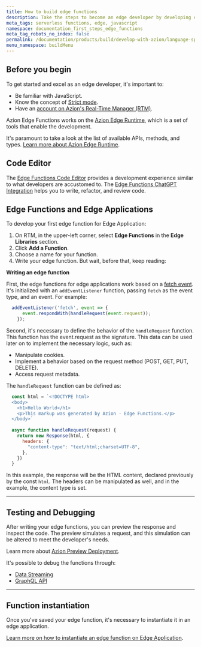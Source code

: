 ```yaml
---
title: How to build edge functions
description: Take the steps to become an edge developer by developing edge functions.
meta_tags: serverless functions, edge, javascript
namespace: documentation_first_steps_edge_functions
meta_tag_robots_no_index: false
permalink: /documentation/products/build/develop-with-azion/language-specific/javascript/
menu_namespace: buildMenu
---
```


## Before you begin

To get started and excel as an edge developer, it's important to:

- Be familiar with JavaScript.
- Know the concept of [Strict mode](https://developer.mozilla.org/en-US/docs/Web/JavaScript/Reference/Strict_mode).
- Have an [account on Azion's Real-Time Manager (RTM)](/en/documentation/products/accounts/creating-account/).

Azion Edge Functions works on the [Azion Edge Runtime](/en/documentation/products/edge-application/edge-functions/runtime/overview/), which is a set of tools that enable the development.

It's paramount to take a look at the list of available APIs, methods, and types. [Learn more about Azion Edge Runtime](/en/documentation/products/edge-application/edge-functions/runtime/overview/).

## Code Editor

The [Edge Functions Code Editor](/en/documentation/products/edge-application/edge-functions/runtime-api/code-editor/) provides a development experience similar to what developers are accustomed to. The [Edge Functions ChatGPT Integration](/en/documentation/products/edge-application/edge-functions/runtime-api/ai-integration/) helps you to write, refactor, and review code.

## Edge Functions and Edge Applications

To develop your first edge function for Edge Application:

1. On RTM, in the upper-left corner, select **Edge Functions** in the **Edge Libraries** section.
2. Click **Add a Function**.
3. Choose a name for your function.
4. Write your edge function. But wait, before that, keep reading:

**Writing an edge function**

First, the edge functions for edge applications work based on a [fetch event](/en/documentation/products/edge-application/edge-functions/runtime-apis/javascript/fetch/). It's initialized with an `addEventListener` function, passing `fetch` as the event type, and an event. For example:

```javascript
  addEventListener('fetch', event => {
      event.respondWith(handleRequest(event.request));
    });
```

Second, it's necessary to define the behavior of the `handleRequest` function. This function has the event.request as the signature. This data can be used later on to implement the necessary logic, such as:

- Manipulate cookies.
- Implement a behavior based on the request method (POST, GET, PUT, DELETE).
- Access request metadata.

The `handleRequest` function can be defined as:

```javascript
  const html = `<!DOCTYPE html>
  <body>
    <h1>Hello World</h1>
    <p>This markup was generated by Azion - Edge Functions.</p>
  </body>`
  
  async function handleRequest(request) {
    return new Response(html, {
      headers: {
        "content-type": "text/html;charset=UTF-8",
      },
    })
  }
```

In this example, the response will be the HTML content, declared previously by the const `html`. The headers can be manipulated as well, and in the example, the content type is set.

---

## Testing and Debugging

After writing your edge functions, you can preview the response and inspect the code. The preview simulates a request, and this simulation can be altered to meet the developer's needs.

Learn more about [Azion Preview Deployment](/en/documentation/products/edge-application/edge-functions/runtime-api/preview-deployment/).

It's possible to debug the functions through:

- [Data Streaming](/en/documentation/products/guides/debugging-functions-data-streaming/)
- [GraphQL API](/en/documentation/products/guides/debugging-functions-graphql/)

---

## Function instantiation

Once you've saved your edge function, it's necessary to instantiate it in an edge application.

[Learn more on how to instantiate an edge function on Edge Application](/en/documentation/products/edge-application/edge-functions-instances/).
